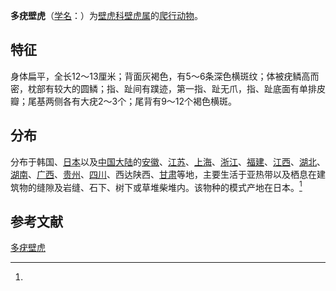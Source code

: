 {{Speciesbox
| name = 多疣壁虎
| status = 
| status_system = 
| image = Gekko japonicus front.JPG
| genus = Gekko
| species = japonicus
| authority = (Dumeril et Bibron, 1836)<ref name='id4442'>{{cite web| url =http://www.bioinfo.cn/db05/BjdwSpecies.php?action=view&id=4442| title =多疣壁虎| work =《中国动物物种编目数据库》| publisher =中国科学院微生物研究所| author =中国科学院动物研究所| accessdate =2009-04-11| deadurl =yes| archiveurl =https://web.archive.org/web/20160305042833/http://www.bioinfo.cn/db05/BjdwSpecies.php?action=view&id=4442| archivedate =2016-03-05}}</ref>
}}

'''多疣壁虎'''（[[学名|学名]]：{{lang|la|''Gekko japonicus''}}）为[[壁虎科|壁虎科]][[壁虎属|壁虎属]]的[[爬行动物|爬行动物]]。

== 特征 ==
身体扁平，全长12～13厘米；背面灰褐色，有5～6条深色横斑纹；体被疣鳞高而密，枕部有较大的圆鳞；指、趾间有蹼迹，第一指、趾无爪，指、趾底面有单排皮瓣；尾基两侧各有大疣2～3个；尾背有9～12个褐色横斑。

== 分布 ==
分布于韩国、[[日本|日本]]以及[[中国大陆|中国大陆]]的[[安徽|安徽]]、[[江苏|江苏]]、[[上海|上海]]、[[浙江|浙江]]、[[福建|福建]]、[[江西|江西]]、[[湖北|湖北]]、[[湖南|湖南]]、[[广西|广西]]、[[贵州|贵州]]、[[四川|四川]]、西达陕西、[[甘肃|甘肃]]等地，主要生活于亚热带以及栖息在建筑物的缝隙及岩缝、石下、树下或草堆柴堆内。该物种的模式产地在日本。<ref name='id4442'/>

== 参考文献 ==
{{reflist}}

{{Commons|Gekko japonicus}}
{{Wikispecies|Gekko japonicus}}
{{Taxonbar|from=Q1077651}}

[[Category:壁虎属|多疣壁虎]]


{{蜥蜴小作品}}